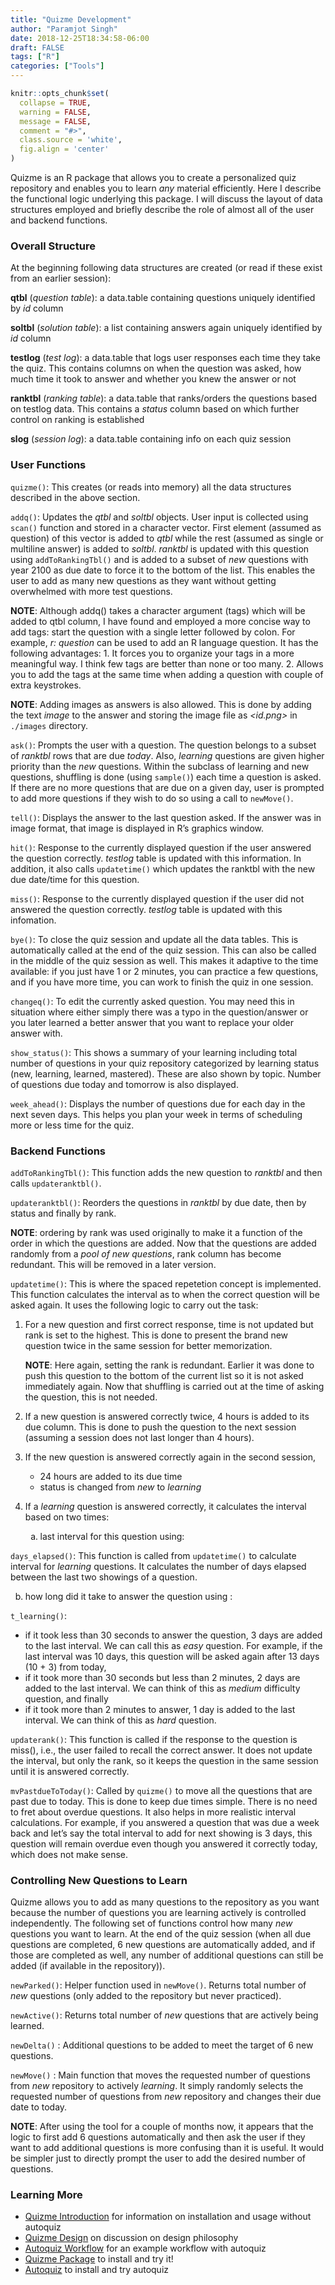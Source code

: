 ```yaml
---
title: "Quizme Development"
author: "Paramjot Singh"
date: 2018-12-25T18:34:58-06:00
draft: FALSE
tags: ["R"]
categories: ["Tools"]
---
```


```r
knitr::opts_chunk$set(
  collapse = TRUE,
  warning = FALSE,
  message = FALSE,
  comment = "#>",
  class.source = 'white',
  fig.align = 'center'
)
```
Quizme is an R package that allows you to create a personalized quiz
repository and enables you to learn *any* material efficiently. Here I describe 
the functional logic underlying this package. I will discuss the layout of data
structures employed and briefly describe the role of almost all of the user and
backend functions.

### Overall Structure
At the beginning following data structures are created (or read if these exist
from an earlier session):

**qtbl** (*question table*): a data.table containing questions uniquely identified by *id* column

**soltbl** (*solution table*): a list containing answers again uniquely identified by *id* column

**testlog** (*test log*): a data.table that logs user responses each time they take the quiz.
This contains columns on when the question was asked, how much time it
took to answer and whether you knew the answer or not

**ranktbl** (*ranking table*): a data.table that ranks/orders the questions based on
testlog data. This contains a *status* column based on which further control on 
ranking is established

**slog** (*session log*): a data.table containing info on each quiz session

### User Functions

`quizme()`: This creates (or reads into memory) all the data structures described
in the above section.

`addq()`: Updates the *qtbl* and *soltbl* objects. User input is collected using `scan()`
function and stored in a character vector. First element (assumed as question) of 
this vector is added to *qtbl* while the rest (assumed as single or multiline answer)
is added to *soltbl*. *ranktbl* is updated with this question using `addToRankingTbl()`
and is added to a subset of *new* questions with year 2100 as due date to force it 
to the bottom of the list. This enables the user to add as many new questions as they want
without getting overwhelmed with more test questions.

**NOTE**: Although addq() takes a character argument (tags) which will be added to qtbl
column, I have found and employed a more concise way to add tags: start the question
with a single letter followed by colon. For example, *r: question* can be used to
add an R language question. It has the following advantages:
1. It forces you to organize your tags in a more meaningful way. I think few tags are
   better than none or too many.
2. Allows you to add the tags at the same time when adding a question with couple of 
   extra keystrokes.

**NOTE**: Adding images as answers is also allowed. This is done by adding the 
text *image* to the answer and storing the image file as *<id.png>* in `./images`
directory.

`ask()`: Prompts the user with a question. The question belongs to a subset of
*ranktbl* rows that are due *today*. Also, *learning* questions are given higher priority
than the *new* questions. Within the subclass of learning and new questions, shuffling 
is done (using `sample()`) each time a question is asked. If there are no more 
questions that are due on a given day, user is prompted to add more questions if they
wish to do so using a call to `newMove()`.

`tell()`: Displays the answer to the last question asked. If the answer was in 
image format, that image is displayed in R's graphics window.

`hit()`: Response to the currently displayed question if the user answered the
question correctly. *testlog* table is updated with this information. In addition,
it also calls `updatetime()` which updates the ranktbl with the new due date/time for
this question.

`miss()`: Response to the currently displayed question if the user did not answered 
the question correctly. *testlog* table is updated with this infomation.

`bye()`: To close the quiz session and update all the data tables. This is 
automatically called at the end of the quiz session. This can also be called
in the middle of the quiz session as well. This makes it adaptive to the time available:
if you just have 1 or 2 minutes, you can practice a few questions, and if you have
more time, you can work to finish the quiz in one session.

`changeq()`: To edit the currently asked question. You may need this in situation where either simply there was a typo in the question/answer or you later learned a better answer that you want to replace your older answer with.

`show_status()`: This shows a summary of your learning including total number of questions
in your quiz repository categorized by learning status (new, learning, learned, mastered).
These are also shown by topic. Number of questions due today and tomorrow is also
displayed.

`week_ahead()`: Displays the number of questions due for each day in the next seven days.
This helps you plan your week in terms of scheduling more or less time for the quiz.

### Backend Functions

`addToRankingTbl()`: This function adds the new question to *ranktbl* and then calls
`updateranktbl()`.

`updateranktbl()`: Reorders the questions in *ranktbl* by due date, then by status and 
finally by rank.

**NOTE**: ordering by rank was used originally to make it a function of the order in 
which the questions are added. Now that the questions are added randomly from a *pool of
new questions*, rank column has become redundant. This will be removed in a later version.

`updatetime()`: This is where the spaced repetetion concept is implemented.
This function calculates the interval as to when the correct question will be asked again.
It uses the following logic to carry out the task:

1. For a new question and first correct response, time is not updated but rank is set to the
   highest. This is done to present the brand new question twice in the same session
   for better memorization.

   **NOTE**: Here again, setting the rank is redundant. Earlier it was done to push this
   question to the bottom of the current list so it is not asked immediately again. Now
   that shuffling is carried out at the time of asking the question, this is not needed.

2. If a new question is answered correctly twice, 4 hours is added to its due column. This
   is done to push the question to the next session (assuming a session does not last longer
   than 4 hours).

3. If the new question is answered correctly again in the second session, 
   - 24 hours are added to its due time
   - status is changed from *new* to *learning*

4. If a *learning* question is answered correctly, it calculates the interval based on 
   two times:
   
   a) last interval for this question using:
   
`days_elapsed()`: This function is called from `updatetime()` to calculate interval
for *learning* questions. It calculates the number of days elapsed between the last two 
showings of a question.

   b) how long did it take to answer the question using :

`t_learning()`:

   - if it took less than 30 seconds to answer the question, 3 days are added to the last 
     interval. We can call this as *easy* question. For example, if the last interval was
     10 days, this question will be asked again after 13 days (10 + 3) from today,
   - if it took more than 30 seconds but less than 2 minutes, 2 days are added to the
     last interval. We can think of this as *medium* difficulty question, and finally
   - if it took more than 2 minutes to answer, 1 day is added to the last interval. We can think of
     this as *hard* question.

`updaterank()`: This function is called if the response to the question is miss(), i.e.,
the user failed to recall the correct answer. It does not update the interval, but only the rank,
so it keeps the question in the same session until it is answered correctly.

`mvPastdueToToday()`: Called by `quizme()` to move all the questions that are past due to today. This is done to keep due times simple. There is no need to fret about overdue questions. It also helps in more realistic interval calculations. For example, if you answered a question that was due a week back and let's say the total interval to add for next showing is 3 days, this question will remain overdue even though you answered it correctly today, which does not make sense.

### Controlling New Questions to Learn

Quizme allows you to add as many questions to the repository as you want because
the number of questions you are learning actively is controlled independently. The
following set of functions control how many *new* questions you want to learn. At the 
end of the quiz session (when all due questions are completed, 6 new questions are
automatically added, and if those are completed as well, any number of additional 
questions can still be added (if available in the repository)).

`newParked()`: Helper function used in `newMove()`. Returns total number of *new*
questions (only added to the repository but never practiced).

`newActive()`: Returns total number of *new* questions that are actively being learned.

`newDelta()` : Additional questions to be added to meet the target of 6 new questions.

`newMove()` : Main function that moves the requested number of questions from *new*
repository to actively *learning*. It simply randomly selects the requested number of
questions from *new* repository and changes their due date to today.

**NOTE**: After using the tool for a couple of months now, it appears that the logic to 
first add 6 questions automatically and then ask the user if they want to add additional
questions is more confusing than it is useful. It would be simpler just to directly
prompt the user to add the desired number of questions.

### Learning More

- [Quizme Introduction](../quizme-intro) for information on installation and usage without autoquiz
- [Quizme Design](../quizme-design) on discussion on design philosophy
- [Autoquiz Workflow](../quizme-workflow-with-autoquiz) for an example workflow with autoquiz
- [Quizme Package](https://github.com/pchhina/quizme) to install and try it!
- [Autoquiz](https://github.com/pchhina/autoquiz) to install and try autoquiz
